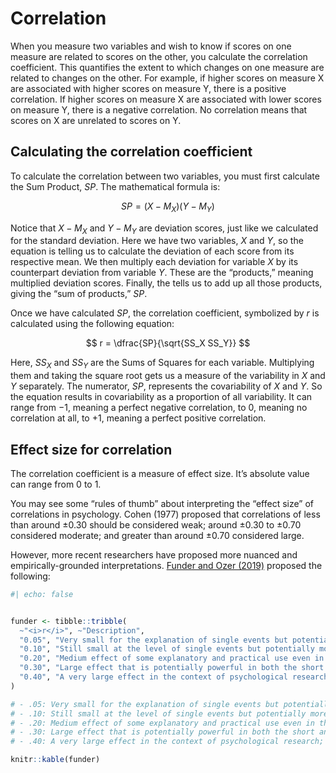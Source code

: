 
# Correlation

When you measure two variables and wish to know if scores on one measure are related to scores on the other, you calculate the correlation coefficient. This quantifies the extent to which changes on one measure are related to changes on the other. For example, if higher scores on measure X are associated with higher scores on measure Y, there is a positive correlation. If higher scores on measure X are associated with lower scores on measure Y, there is a negative correlation. No correlation means that scores on X are unrelated to scores on Y.

## Calculating the correlation coefficient

To calculate the correlation between two variables, you must first calculate the Sum Product, $SP$.  The mathematical formula is:

$$
SP = (X-M_X)(Y-M_Y)
$$

Notice that $X - M_X$ and $Y - M_Y$ are deviation scores, just like we calculated for the standard deviation. Here we have two variables, $X$ and $Y$, so the equation is telling us to calculate the deviation of each score from its respective mean. We then multiply each deviation for variable $X$ by its counterpart deviation from variable $Y$. These are the “products,” meaning multiplied deviation scores. Finally, the  tells us to add up all those products, giving the “sum of products,” $SP$.

Once we have calculated $SP$, the correlation coefficient, symbolized by $r$ is calculated using the following equation:

$$
r = \dfrac{SP}{\sqrt{SS_X SS_Y}}
$$

Here, $SS_X$ and $SS_Y$ are the Sums of Squares for each variable. Multiplying them and taking the square root gets us a measure of the variability in $X$ and $Y$ separately. The numerator, $SP$, represents the covariability of $X$ and $Y$. So the equation results in covariability as a proportion of all variability. It can range from $-1$, meaning a perfect negative correlation, to $0$, meaning no correlation at all, to $+1$, meaning a perfect positive correlation.


## Effect size for correlation {#sec-cor-effect-size}

The correlation coefficient is a measure of effect size. It's absolute value can range from 0 to 1.

You may see some "rules of thumb" about interpreting the "effect size" of correlations in psychology. Cohen (1977) proposed that correlations of less than around $\pm 0.30$ should be considered weak; around $\pm 0.30$ to $\pm 0.70$ considered moderate; and greater than around $\pm 0.70$ considered large.

However, more recent researchers have proposed more nuanced and empirically-grounded interpretations. [Funder and Ozer (2019)](https://doi.org/10.1177/2515245919847202) proposed the following:

```r
#| echo: false


funder <- tibble::tribble(
  ~"<i>r</i>", ~"Description",
  "0.05", "Very small for the explanation of single events but potentially consequential in longer run",
  "0.10", "Still small at the level of single events but potentially more ultimately consequential",
  "0.20", "Medium effect of some explanatory and practical use even in the short run",
  "0.30", "Large effect that is potentially powerful in both the short and the long run",
  "0.40", "A very large effect in the context of psychological research; likely to be a gross overestimate"
)

# - .05: Very small for the explanation of single events but potentially consequential in longer run
# - .10: Still small at the level of single events but potentially more ultimately consequential
# - .20: Medium effect of some explanatory and practical use even in the short run
# - .30: Large effect that is potentially powerful in both the short and the long run
# - .40: A very large effect in the context of psychological research; likely to be a gross overestimate

knitr::kable(funder)
```
